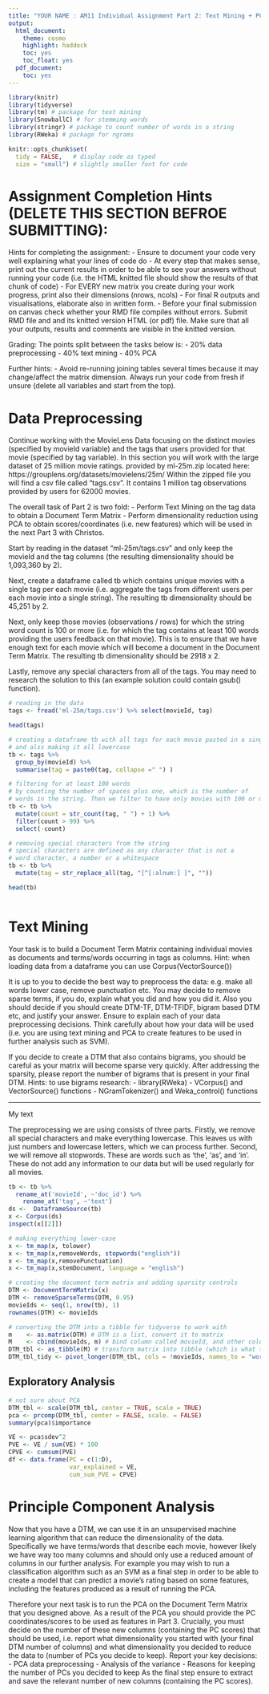 ```yaml
---
title: "YOUR NAME : AM11 Individual Assignment Part 2: Text Mining + PCA"
output:
  html_document:
    theme: cosmo
    highlight: haddock
    toc: yes
    toc_float: yes
  pdf_document:
    toc: yes
---
```


```r
library(knitr)
library(tidyverse)
library(tm) # package for text mining  
library(SnowballC) # for stemming words
library(stringr) # package to count number of words in a string
library(RWeka) # package for ngrams

knitr::opts_chunk$set(
  tidy = FALSE,   # display code as typed
  size = "small") # slightly smaller font for code
```

# Assignment Completion Hints (DELETE THIS SECTION BEFROE SUBMITTING):

Hints for completing the assignment: 
- Ensure to document your code very well explaining what your lines of code do
- At every step that makes sense, print out the current results in order to be able to see your answers without running your code (i.e. the HTML knitted file should show the results of that chunk of code)
- For EVERY new matrix you create during your work progress, print also their dimensions (nrows, ncols)
- For final R outputs and visualisations, elaborate also in written form.
- Before your final submission on canvas check whether your RMD file compiles without errors. Submit RMD file and and its knitted version HTML (or pdf) file. Make sure that all your outputs, results and comments are visible in the knitted version.

Grading:
The points split between the tasks below is:
- 20% data preprocessing
- 40% text mining
- 40% PCA

Further hints:
- Avoid re-running joining tables several times because it may change/affect the matrix dimension. Always run your code from fresh if unsure (delete all variables and start from the top).

# Data Preprocessing

Continue working with the MovieLens Data focusing on the distinct movies (specified by movieId variable) and the tags that users provided for that movie (specified by tag variable).
In this section you will work with the large dataset of 25 million movie ratings. provided by ml-25m.zip located here: https://grouplens.org/datasets/movielens/25m/ 
Within the zipped file you will find a csv file called "tags.csv".
It contains 1 million tag observations provided by users for 62000 movies.  

The overall task of Part 2 is two fold:
- Perform Text Mining on the tag data to obtain a Document Term Matrix
- Perform dimensionality reduction using PCA to obtain scores/coordinates (i.e. new features) which will be used in the next Part 3 with Christos.

Start by reading in the dataset "ml-25m/tags.csv" and only keep the movieId and the tag columns (the resulting dimensionality should be 1,093,360 by 2).

Next, create a dataframe called tb which contains unique movies with a single tag per each movie (i.e. aggregate the tags from different users per each movie into a single string).
The resulting tb dimensionality should be 45,251 by 2.

Next, only keep those movies (observations / rows) for which the string word count is 100 or more (i.e. for which the tag contains at least 100 words providing the users feedback on that movie). 
This is to ensure that we have enough text for each movie which will become a document in the Document Term Matrix.
The resulting tb dimensionality should be 2918 x 2.

Lastly, remove any special characters from all of the tags.
You may need to research the solution to this (an example solution could contain gsub() function). 

```r

# reading in the data
tags <- fread('ml-25m/tags.csv') %>% select(movieId, tag)

head(tags)

# creating a dataframe tb with all tags for each movie pasted in a single string
# and alss making it all lowercase
tb <- tags %>%
  group_by(movieId) %>%
  summarise(tag = paste0(tag, collapse =" ") )

# filtering for at least 100 words
# by counting the number of spaces plus one, which is the number of 
# words in the string. Then we filter to have only movies with 100 or more words
tb <- tb %>%
  mutate(count = str_count(tag, " ") + 1) %>%
  filter(count > 99) %>%
  select(-count)

# removing special characters from the string
# special characters are defined as any character that is not a
# word character, a number or a whitespace
tb <- tb %>%
  mutate(tag = str_replace_all(tag, "[^[:alnum:] ]", ""))

head(tb)



```

# Text Mining 

Your task is to build a Document Term Matrix containing individual movies as documents and terms/words occurring in tags as columns. 
Hint: when loading data from a dataframe you can use Corpus(VectorSource())

It is up to you to decide the best way to preprocess the data: e.g. make all words lower case, remove punctuation etc.
You may decide to remove sparse terms, if you do, explain what you did and how you did it. 
Also you should decide if you should create DTM-TF, DTM-TFIDF, bigram based DTM etc, and justify your answer.
Ensure to explain each of your data preprocessing decisions.
Think carefully about how your data will be used (i.e. you are using text mining and PCA to create features to be used in further analysis such as SVM).

If you decide to create a DTM that also contains bigrams, you should be careful as your matrix will become sparse very quickly. 
After addressing the sparsity, please report the number of bigrams that is present in your final DTM.
Hints: to use bigrams research:
- library(RWeka) 
- VCorpus() and VectorSource() functions
- NGramTokenizer() and Weka_control() functions


---------------
My text

The preprocessing we are using consists of three parts. Firstly, we remove all special characters and make everything lowercase. This leaves us with just numbers and lowercase letters, which we can process further. Second, we will remove all stopwords. These are words such as 'the', 'as', and 'in'. These do not add any information to our data but will be used regularly for all movies. 


```r

tb <- tb %>%
  rename_at('movieId', ~'doc_id') %>%
    rename_at('tag', ~'text')
ds <-  DataframeSource(tb)
x <- Corpus(ds)
inspect(x[[2]])
```

```r
# making everything lower-case
x <- tm_map(x, tolower) 
x <- tm_map(x,removeWords, stopwords("english")) 
x <- tm_map(x,removePunctuation)
x <- tm_map(x,stemDocument, language = "english")

```

```r
# creating the document term matrix and adding sparsity controls
DTM <- DocumentTermMatrix(x)
DTM <- removeSparseTerms(DTM, 0.95) 
movieIds <- seq(1, nrow(tb), 1)
rownames(DTM) <- movieIds

# converting the DTM into a tibble for tidyverse to work with
m    <- as.matrix(DTM) # DTM is a list, convert it to matrix
M    <- cbind(movieIds, m) # bind column called movieId, and other columns in matrix into a single matrix M
DTM_tbl <- as_tibble(M) # transform matrix into tibble (which is what tidyverse works with)
DTM_tbl_tidy <- pivot_longer(DTM_tbl, cols = !movieIds, names_to = "word", values_to = "wordCount")
```


## Exploratory Analysis

```r

# not sure about PCA
DTM_tbl <- scale(DTM_tbl, center = TRUE, scale = TRUE)
pca <- prcomp(DTM_tbl, center = FALSE, scale. = FALSE) 
summary(pca)$importance 

```

```r
VE <- pca$sdev^2
PVE <- VE / sum(VE) * 100
CPVE <- cumsum(PVE)
df <- data.frame(PC = c(1:D), 
                 var_explained = VE,
                 cum_sum_PVE = CPVE)
```



# Principle Component Analysis

Now that you have a DTM, we can use it in an unsupervised machine learning algorithm that can reduce the dimensionality of the data. 
Specifically we have terms/words that describe each movie, however likely we have way too many columns and should only use a reduced amount of columns in our further analysis.
For example you may wish to run a classification algorithm such as an SVM as a final step in order to be able to create a model that can predict a movie's rating based on some features, including the features produced as a result of running the PCA. 

Therefore your next task is to run the PCA on the Document Term Matrix that you designed above.
As a result of the PCA you should provide the PC coordinates/scores to be used as features in Part 3.
Crucially, you must decide on the number of these new columns (containing the PC scores) that should be used, i.e. report what dimensionality you started with (your final DTM number of columns) and what dimensionality you decided to reduce the data to (number of PCs you decide to keep).
Report your key decisions:
- PCA data preprocessing 
- Analysis of the variance
- Reasons for keeping the number of PCs you decided to keep
As the final step ensure to extract and save the relevant number of new columns (containing the PC scores).

```r

```

